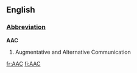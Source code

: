 ==English==

===[[Wiktionary:List of acronyms and abbreviations|Abbreviation]]===
'''AAC'''
# Augmentative and Alternative Communication

[[fr:AAC]]
[[fi:AAC]]